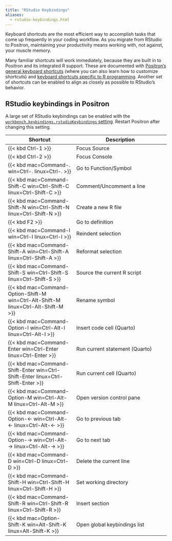 ```yaml
---
title: "RStudio Keybindings"
aliases:
  - rstudio-keybindings.html
---
```


Keyboard shortcuts are the most efficient way to accomplish tasks that come up frequently in your coding workflow.
As you migrate from RStudio to Positron, maintaining your productivity means working with, not against, your muscle memory.

Many familiar shortcuts will work immediately, because they are built in to Positron and its integrated R support.
These are documented with [Positron's general keyboard shortcuts](keyboard-shortcuts.qmd) (where you can also learn how to customize shortcuts) and [keyboard shortcuts specific to R programming](guide-r.qmd#keyboard-shortcuts). Another set of shortcuts can be enabled to align as closely as possible to RStudio's behavior.


## RStudio keybindings in Positron

A large set of RStudio keybindings can be enabled with the [`workbench.keybindings.rstudioKeybindings` setting](positron://settings/workbench.keybindings.rstudioKeybindings).
Restart Positron after changing this setting.

| Shortcut | Description |
| -------- | ----------- |
| {{< kbd Ctrl-1 >}}  |  Focus Source |
| {{< kbd Ctrl-2 >}}  |  Focus Console |
| {{< kbd mac=Command-. win=Ctrl-. linux=Ctrl-. >}}  |   Go to Function/Symbol |
| {{< kbd mac=Command-Shift-C win=Ctrl-Shift-C linux=Ctrl-Shift-C >}} |  Comment/Uncomment a line |
| {{< kbd mac=Command-Shift-N win=Ctrl-Shift-N linux=Ctrl-Shift-N >}} |  Create a new R file |
| {{< kbd F2 >}} |  Go to definition |
| {{< kbd mac=Command-I win=Ctrl-I linux=Ctrl-I >}} |  Reindent selection |
| {{< kbd mac=Command-Shift-A win=Ctrl-Shift-A linux=Ctrl-Shift-A >}} |  Reformat selection |
| {{< kbd mac=Command-Shift-S win=Ctrl-Shift-S linux=Ctrl-Shift-S >}} |  Source the current R script |
| {{< kbd mac=Command-Option-Shift-M win=Ctrl-Alt-Shift-M linux=Ctrl-Alt-Shift-M >}} |  Rename symbol  |
| {{< kbd mac=Command-Option-I win=Ctrl-Alt-I linux=Ctrl-Alt-I >}} | Insert code cell (Quarto) |
| {{< kbd mac=Command-Enter win=Ctrl-Enter linux=Ctrl-Enter >}} | Run current statement (Quarto) |
| {{< kbd mac=Command-Shift-Enter win=Ctrl-Shift-Enter linux=Ctrl-Shift-Enter >}} | Run current cell (Quarto) |
| {{< kbd mac=Command-Option-M win=Ctrl-Alt-M linux=Ctrl-Alt-M >}} |  Open version control pane |
| {{< kbd mac=Command-Option-← win=Ctrl-Alt-← linux=Ctrl-Alt-← >}} |  Go to previous tab |
| {{< kbd mac=Command-Option-→ win=Ctrl-Alt-→ linux=Ctrl-Alt-→ >}} |  Go to next tab |
| {{< kbd mac=Command-D win=Ctrl-D linux=Ctrl-D >}} |  Delete the current line |
| {{< kbd mac=Command-Shift-H win=Ctrl-Shift-H linux=Ctrl-Shift-H >}}| Set working directory |
| {{< kbd mac=Command-Shift-R win=Ctrl-Shift-R linux=Ctrl-Shift-R >}} |  Insert section |
| {{< kbd mac=Option-Shift-K win=Alt-Shift-K linux=Alt-Shift-K >}} | Open global keybindings list |
